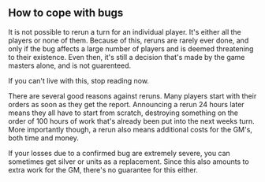 == How to cope with bugs ==

It is not possible to rerun a turn for an individual player. It's either all the players or none of them. Because of this, reruns are rarely ever done, and only if the bug affects a large number of players and is deemed threatening to their existence. Even then, it's still a decision that's made by the game masters alone, and is not guarenteed.

If you can't live with this, stop reading now.

There are several good reasons against reruns. Many players start with their orders as soon as they get the report. Announcing a rerun 24 hours later means they all have to start from scratch, destroying something on the order of 100 hours of work that's already been put into the next weeks turn. More importantly though, a rerun also means additional costs for the GM's, both time and money.

If your losses due to a confirmed bug are extremely severe, you can sometimes get silver or units as a replacement. Since this also amounts to extra work for the GM, there's no guarantee for this either.